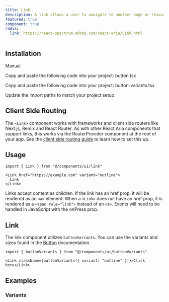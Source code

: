 ```yaml
---
title: Link
description: A link allows a user to navigate to another page or resource within a web page or application.
featured: true
component: true
radix:
  link: https://react-spectrum.adobe.com/react-aria/Link.html
---
```


<ComponentPreview name="link-demo" />

## Installation

<Tabs defaultValue="manual">

<TabsList>
  <TabsTrigger value="manual">Manual</TabsTrigger>
</TabsList>

<TabsContent value="manual">

<Steps>

<Step>Copy and paste the following code into your project: button.tsx</Step>

<ComponentSource name="button" />

<Step>
  Copy and paste the following code into your project: button-variants.tsx
</Step>

<ComponentSource name="button-variants" />

<Step>Update the import paths to match your project setup.</Step>

</Steps>

</TabsContent>

</Tabs>

## Client Side Routing

The `<Link>` component works with frameworks and client side routers like Next.js, Remix and React Router.
As with other React Aria components that support links, this works via the RouterProvider component at the root of your app.
See the [client side routing guide](https://react-spectrum.adobe.com/react-aria/routing.html) to learn how to set this up.

## Usage

```tsx
import { Link } from "@/components/ui/link"
```

```tsx
<Link href="https://example.com" variant="outline">
  Link
</Link>
```

Links accept content as children. If the link has an href prop, it will be rendered as an `<a>` element. When a `<Link>` does not have an href prop, it is rendered as a `<span role="link">` instead of an `<a>`. Events will need to be handled in JavaScript with the onPress prop.

## Link

The link component utilizes `buttonVariants`. You can use the variants and sizes found in the [Button](../../../docs/components/button) documentation.

```tsx
import { buttonVariants } from "@/components/ui/buttonVariants"
```

```tsx
<Link className={buttonVariants({ variant: "outline" })}>Click here</Link>
```

## Examples

### Variants

<ComponentPreview name="link-variants" />
